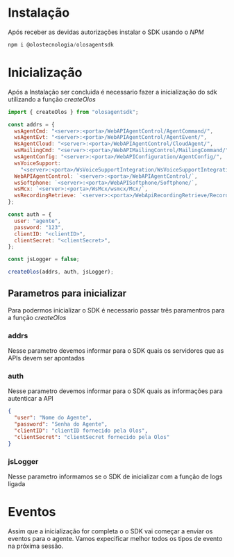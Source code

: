 # Instalação

Após receber as devidas autorizações instalar o SDK usando o _NPM_

```js copy
npm i @olostecnologia/olosagentsdk
```

# Inicialização

Após a Instalação ser concluida é necessario fazer a inicialização do sdk utilizando a função _createOlos_

```js copy
import { createOlos } from "olosagentsdk";

const addrs = {
  wsAgentCmd: "<server>:<porta>/WebAPIAgentControl/AgentCommand/",
  wsAgentEvt: "<server>:<porta>/WebAPIAgentControl/AgentEvent/",
  WsAgentCloud: "<server>:<porta>/WebAPIAgentControl/CloudAgent/",
  wsMailingCmd: "<server>:<porta>/WebAPIMailingControl/MailingCommand/",
  wsAgentConfig: "<server>:<porta>/WebAPIConfiguration/AgentConfig/",
  wsVoiceSupport:
    "<server>:<porta>/WsVoiceSupportIntegration/WsVoiceSupportIntegration.asmx",
  WebAPIAgentControl: `<server>:<porta>/WebAPIAgentControl/`,
  wsSoftphone: `<server>:<porta>/WebAPISoftphone/Softphone/`,
  wsMcx: `<server>:<porta>/WsMcx/wsmcx/Mcx/`,
  wsRecordingRetrieve: `<server>:<porta>/WebApiRecordingRetrieve/RecordTextComm/`,
};

const auth = {
  user: "agente",
  password: "123",
  clientID: "<clientID>",
  clientSecret: "<clientSecret>",
};

const jsLogger = false;

createOlos(addrs, auth, jsLogger);
```

## Parametros para inicializar

Para podermos inicializar o SDK é necessario passar três paramentros para a função _createOlos_

### addrs

Nesse parametro devemos informar para o SDK quais os servidores que as APIs devem ser apontadas

### auth

Nesse parametro devemos informar para o SDK quais as informações para autenticar a API

```json copy
{
  "user": "Nome do Agente",
  "password": "Senha do Agente",
  "clientID": "clientID fornecido pela Olos",
  "clientSecret": "clientSecret fornecido pela Olos"
}
```

### jsLogger

Nesse parametro informamos se o SDK de inicializar com a função de logs ligada

# Eventos

Assim que a inicialização for completa o o SDK vai começar a enviar os eventos para o agente. Vamos expecificar melhor todos os tipos de evento na próxima sessão.
